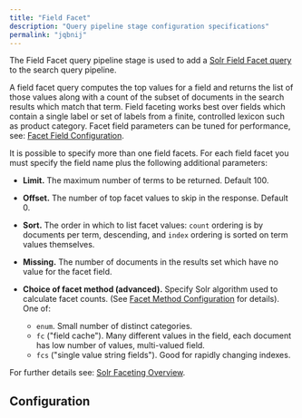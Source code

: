 ```yaml
---
title: "Field Facet"
description: "Query pipeline stage configuration specifications"
permalink: "jqbnij"
---
```


The Field Facet query pipeline stage is used to add a
[Solr Field Facet query](https://cwiki.apache.org/confluence/display/solr/Faceting#Faceting-Field-ValueFacetingParameters)
to the search query pipeline.

A field facet query computes the top values for a field and returns the list of those values along with a count of the subset
of documents in the search results which match that term.
Field faceting works best over fields which contain a single label or set of labels from a finite, controlled lexicon
such as product category.
Facet field parameters can be tuned for performance, see:
[Facet Field Configuration](https://cwiki.apache.org/confluence/display/solr/Faceting#Faceting-Field-ValueFacetingParameters).

It is possible to specify more than one field facets.
For each field facet you must specify the field name plus the following additional parameters:

* **Limit.** The maximum number of terms to be returned. Default 100.
* **Offset.** The number of top facet values to skip in the response. Default 0.
* **Sort.** The order in which to list facet values: `count` ordering is by documents per term, descending, and `index` ordering is sorted on term values themselves.
* **Missing.** The number of documents in the results set which have no value for the facet field.
* **Choice of facet method (advanced).** Specify Solr algorithm used to calculate facet counts.
  (See [Facet Method Configuration](https://cwiki.apache.org/confluence/display/solr/Faceting#Faceting-Thefacet.methodParameter) for details).
  One of:

  + `enum`. Small number of distinct categories.
  + `fc` ("field cache"). Many different values in the field, each document has low number of values, multi-valued field.
  + `fcs` ("single value string fields"). Good for rapidly changing indexes.

For further details see: [Solr Faceting Overview](https://lucene.apache.org/solr/guide/faceting.html).

## Configuration


<SchemaParamFields schema={schema}/>